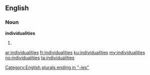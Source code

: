 ==English==

===Noun===
'''individualities'''

# {{plural of|individuality}}

[[Category:English plurals ending in "-ies"]]

[[ar:individualities]]
[[fr:individualities]]
[[ku:individualities]]
[[my:individualities]]
[[no:individualities]]
[[ta:individualities]]